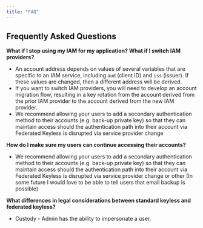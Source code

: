 ```yaml
---
title: "FAQ"
---
```


## Frequently Asked Questions

**What if I stop using my IAM for my application? What if I switch IAM providers?**

- An account address depends on values of several variables that are specific to an IAM service, including `aud` (client ID) and `iss` (issuer).  If these values are changed, then a different address will be derived. 
- If you want to switch IAM providers, you will need to develop an account migration flow, resulting in a key rotation from the account derived from the prior IAM provider to the account derived from the new IAM provider. 
- We recommend allowing your users to add a secondary authentication method to their accounts (e.g. back-up private key) so that they can maintain access should the authentication path into their account via Federated Keyless is disrupted via service provider change

**How do I make sure my users can continue accessing their accounts?**

- We recommend allowing your users to add a secondary authentication method to their accounts (e.g. back-up private key) so that they can maintain access should the authentication path into their account via Federated Keyless is disrupted via service provider change or other 
 (In some future I would love to be able to tell users that email backup is possible)

**What differences in legal considerations between standard keyless and federated keyless?**

- Custody - Admin has the ability to impersonate a user.
